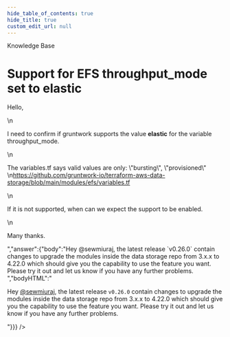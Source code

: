 ```yaml
---
hide_table_of_contents: true
hide_title: true
custom_edit_url: null
---
```



<head>
  <link rel="canonical" href="https://github.com/gruntwork-io/knowledge-base/discussions/611" />
</head>

<CenterLayout>
<span className="searchCategory">Knowledge Base</span>
<h1>Support for EFS throughput_mode set to elastic</h1>
<GitHub discussion={{"id":"D_kwDOF8slf84ARsgb","number":611,"author":{"login":"sewmiuraj"},"title":"Support for EFS throughput_mode set to elastic","body":"Hello,\r\n\r\nI need to confirm if gruntwork supports the value **elastic** for the variable throughput_mode.\r\n\r\nThe variables.tf says valid values are only: \\\"bursting\\\", \\\"provisioned\\\"\r\nhttps://github.com/gruntwork-io/terraform-aws-data-storage/blob/main/modules/efs/variables.tf\r\n\r\nIf it is not supported, when can we expect the support to be enabled.\r\n\r\nMany thanks. ","bodyHTML":"<p dir=\"auto\">Hello,</p>\n<p dir=\"auto\">I need to confirm if gruntwork supports the value <strong>elastic</strong> for the variable throughput_mode.</p>\n<p dir=\"auto\">The variables.tf says valid values are only: \"bursting\", \"provisioned\"<br>\n<a href=\"https://github.com/gruntwork-io/terraform-aws-data-storage/blob/main/modules/efs/variables.tf\">https://github.com/gruntwork-io/terraform-aws-data-storage/blob/main/modules/efs/variables.tf</a></p>\n<p dir=\"auto\">If it is not supported, when can we expect the support to be enabled.</p>\n<p dir=\"auto\">Many thanks.</p>","answer":{"body":"Hey @sewmiuraj, the latest release `v0.26.0` contain changes to upgrade the modules inside the data storage repo from 3.x.x to 4.22.0 which should give you the capability to use the feature you want. Please try it out and let us know if you have any further problems. ","bodyHTML":"<p dir=\"auto\">Hey <a class=\"user-mention notranslate\" data-hovercard-type=\"user\" data-hovercard-url=\"/users/sewmiuraj/hovercard\" data-octo-click=\"hovercard-link-click\" data-octo-dimensions=\"link_type:self\" href=\"https://github.com/sewmiuraj\">@sewmiuraj</a>, the latest release <code class=\"notranslate\">v0.26.0</code> contain changes to upgrade the modules inside the data storage repo from 3.x.x to 4.22.0 which should give you the capability to use the feature you want. Please try it out and let us know if you have any further problems.</p>"}}} />

</CenterLayout>
  

<!-- ##DOCS-SOURCER-START
{
  "sourcePlugin": "github-discussions",
  "hash": "806b80be9c8bc66533fd5b88a797513f"
}
##DOCS-SOURCER-END -->

